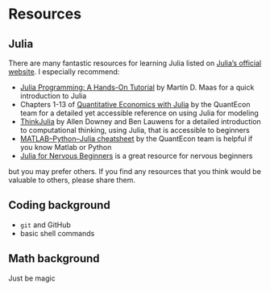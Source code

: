 # Resources

## Julia {#sec-julia-resources}

There are many fantastic resources for learning Julia listed on [Julia's official website](https://julialang.org/tutorials).
I especially recommend:

- [Julia Programming: A Hands-On Tutorial](https://www.matecdev.com/posts/julia-tutorial-science-engineering.html) by Martín D. Maas for a quick introduction to Julia
- Chapters 1-13 of [Quantitative Economics with Julia](https://julia.quantecon.org/intro.html) by the QuantEcon team for a detailed yet accessible reference on using Julia for modeling
- [ThinkJulia](https://benlauwens.github.io/ThinkJulia.jl/latest/book.html) by Allen Downey and Ben Lauwens for a detailed introduction to computational thinking, using Julia, that is accessible to beginners
- [MATLAB–Python–Julia cheatsheet](https://cheatsheets.quantecon.org/) by the QuantEcon team is helpful if you know Matlab or Python
- [Julia for Nervous Beginners](https://juliaacademy.com/p/julia-programming-for-nervous-beginners) is a great resource for nervous beginners

but you may prefer others.
If you find any resources that you think would be valuable to others, please share them.

## Coding background

- `git` and GitHub
- basic shell commands

## Math background

Just be magic
